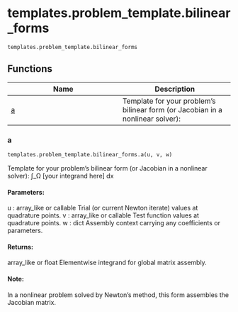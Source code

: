# templates.problem_template.bilinear_forms { #skrom.templates.problem_template.bilinear_forms }

`templates.problem_template.bilinear_forms`



## Functions

| Name | Description |
| --- | --- |
| [a](#skrom.templates.problem_template.bilinear_forms.a) | Template for your problem's bilinear form (or Jacobian in a nonlinear solver): |

### a { #skrom.templates.problem_template.bilinear_forms.a }

```python
templates.problem_template.bilinear_forms.a(u, v, w)
```

Template for your problem's bilinear form (or Jacobian in a nonlinear solver):
    ∫_Ω [your integrand here] dx

#### Parameters: {.doc-section .doc-section-parameters}

u : array_like or callable
    Trial (or current Newton iterate) values at quadrature points.
v : array_like or callable
    Test function values at quadrature points.
w : dict
    Assembly context carrying any coefficients or parameters.

#### Returns: {.doc-section .doc-section-returns}

array_like or float
    Elementwise integrand for global matrix assembly.

#### Note: {.doc-section .doc-section-note}

In a nonlinear problem solved by Newton’s method,
this form assembles the Jacobian matrix.
